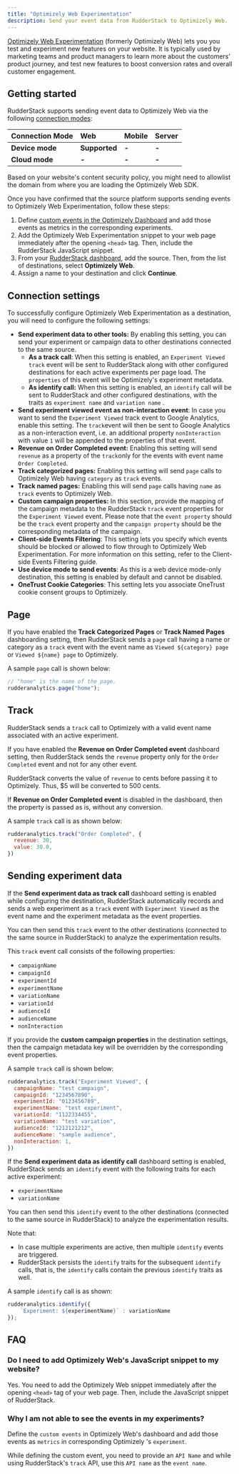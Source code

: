 ```yaml
---
title: "Optimizely Web Experimentation"
description: Send your event data from RudderStack to Optimizely Web.
---
```


[Optimizely Web Experimentation](https://www.optimizely.com/platform/experimentation/) (formerly Optimizely Web) lets you you test and experiment new features on your website. It is typically used by marketing teams and product managers to learn more about the customers' product journey, and test new features to boost conversion rates and overall customer engagement.

## Getting started

RudderStack supports sending event data to Optimizely Web via the following <a href="https://rudderstack.com/docs/rudderstack-cloud/rudderstack-connection-modes/">connection modes</a>:

| **Connection Mode** | **Web**       | **Mobile** | **Server** |
| :------------------ | :------------ | :--------- | :--------- |
| **Device mode**     | **Supported** | **-**      | **-**      |
| **Cloud mode**      | **-**         | **-**      | **-**      |

<div class="infoBlock">
Based on your website's content security policy, you might need to <Link to="/sources/event-streams/sdks/rudderstack-javascript-sdk/load-js-sdk/#allowlist-destination-domain">allowlist the domain</Link> from where you are loading the Optimizely Web SDK.
</div>

Once you have confirmed that the source platform supports sending events to Optimizely Web Experimentation, follow these steps:

1. Define [custom events in the Optimizely Dashboard](https://help.optimizely.com/Build_Campaigns_and_Experiments/Custom_events_in_Optimizely_X) and add those events as metrics in the corresponding experiments.
2. Add the Optimizely Web Experimentation snippet to your web page immediately after the opening `<head>` tag. Then, include the RudderStack JavaScript snippet.
3. From your [RudderStack dashboard](https://app.rudderstack.com/), add the source. Then, from the list of destinations, select **Optimizely Web**.
4. Assign a name to your destination and click **Continue**.

## Connection settings

To successfully configure Optimizely Web Experimentation as a destination, you will need to configure the following settings:

- **Send experiment data to other tools:** By enabling this setting, you can send your experiment or campaign data to other destinations connected to the same source.
    - **As a track call**: When this setting is enabled, an `Experiment Viewed` `track` event will be sent to RudderStack along with other configured destinations for each active experiments per page load. The `properties` of this event will be Optimizely's experiment metadata.
    - **As identify call:** When this setting is enabled, an `identify` call will be sent to RudderStack and other configured destinations, with the traits as `experiment name` and `variation name` .
- **Send experiment viewed event as non-interaction event**: In case you want to send the `Experiment Viewed` track event to Google Analytics, enable this setting. The `track`event will then be sent to Google Analytics as a non-interaction event, i.e. an additional property `nonInteraction` with value `1` will be appended to the properties of that event.
- **Revenue on Order Completed event:** Enabling this setting will send `revenue` as a property of the `track`only for the events with event name `Order Completed`.
- **Track categorized pages:** Enabling this setting will send `page` calls to Optimizely Web having `category` as `track` events.
- **Track named pages:** Enabling this will send `page` calls having `name` as `track` events to Optimizely Web.
- **Custom campaign properties:** In this section, provide the mapping of the campaign metadata to the RudderStack `track` event properties for the `Experiment Viewed` event. Please note that the `event property` should be the `track` event property and the `campaign property` should be the corresponding metadata of the campaign.
- **Client-side Events Filtering**: This setting lets you specify which events should be blocked or allowed to flow through to Optimizely Web Experimentation. For more information on this setting, refer to the <Link to="/sources/sdks/event-filtering/">Client-side Events Filtering</Link> guide.
- **Use device mode to send events**: As this is a <Link to="https://www.rudderstack.com/docs/destinations/rudderstack-connection-modes/#device-mode">web device mode</Link>-only destination, this setting is enabled by default and cannot be disabled.
- **OneTrust Cookie Categories**: This setting lets you associate <Link to="/sources/sdks/rudderstack-javascript-sdk/consent-managers/onetrust/">OneTrust</Link> cookie consent groups to Optimizely.

## Page

If you have enabled the **Track Categorized Pages** or **Track Named Pages** dashboarding setting, then RudderStack sends a `page` call having a name or category as a `track` event with the event name as `Viewed ${category} page` or `Viewed ${name} page` to Optimizely.

A sample `page` call is shown below:

```javascript
// "home" is the name of the page.
rudderanalytics.page("home");
```

## Track

RudderStack sends a `track` call to Optimizely with a valid event name associated with an active experiment.

If you have enabled the **Revenue on Order Completed event** dashboard setting, then RudderStack sends the `revenue` property only for the `Order Completed` event and not for any other event.

RudderStack converts the value of `revenue` to cents before passing it to Optimizely. Thus, $5 will be converted to 500 cents.

If **Revenue on Order Completed event** is disabled in the dashboard, then the property is passed as is, without any conversion.

A sample `track` call is as shown below:

```javascript
rudderanalytics.track("Order Completed", {
  revenue: 30,
  value: 30.0,
})
```

## Sending experiment data

If the **Send experiment data as track call** dashboard setting is enabled while configuring the destination, RudderStack automatically records and sends a web experiment as a `track` event with `Experiment Viewed` as the event name and the experiment metadata as the event properties. 

You can then send this `track` event to the other destinations (connected to the same source in RudderStack) to analyze the experimentation results.

This `track` event call consists of the following properties:

- `campaignName`
- `campaignId`
- `experimentId`
- `experimentName`
- `variationName`
- `variationId`
- `audienceId`
- `audienceName`
- `nonInteraction`

<div class="infoBlock">
If you provide the <strong>custom campaign properties</strong> in the destination settings, then the campaign metadata key will be overridden by the corresponding event properties.
</div>

A sample `track` call is shown below:

```javascript
rudderanalytics.track("Experiment Viewed", {
  campaignName: "test campaign",
  campaignId: "1234567890",
  experimentId: "0123456789",
  experimentName: "test experiment",
  variationId: "1122334455",
  variationName: "test variation",
  audienceId: "1212121212",
  audienceName: "sample audience",
  nonInteraction: 1,
})
```

If the **Send experiment data as identify call** dashboard setting is enabled, RudderStack sends an `identify` event with the following traits for each active experiment:

- `experimentName`
- `variationName`

You can then send this `identify` event to the other destinations (connected to the same source in RudderStack) to analyze the experimentation results.

Note that: 
- In case multiple experiments are active, then multiple `identify` events are triggered.
- RudderStack persists the `identify` traits for the subsequent `identify` calls, that is, the `identify` calls contain the previous `identify` traits as well.

A sample `identify` call is as shown:

```javascript
rudderanalytics.identify({
    `Experiment: ${experimentName}` : variationName
});
```

## FAQ

### Do I need to add Optimizely Web's JavaScript snippet to my website? 

Yes. You need to add the Optimizely Web snippet immediately after the opening `<head>` tag of your web page. Then, include the JavaScript snippet of RudderStack.

### Why I am not able to see the events in my experiments?  

Define the `custom events` in Optimizely Web's dashboard and add those events as `metrics` in corresponding Optimizely 's `experiment`.

While defining the custom event, you need to provide an `API Name` and while using RudderStack's `track` API, use this `API name` as the `event name`.

<br />
